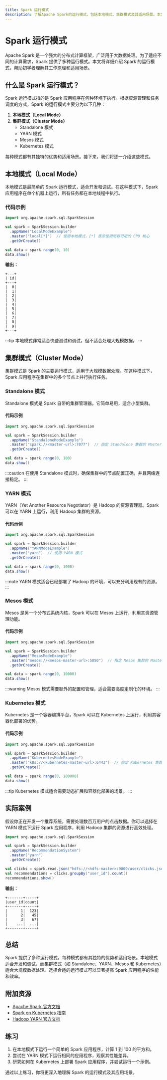 ```yaml
---
title: Spark 运行模式
description: 了解Apache Spark的运行模式，包括本地模式、集群模式及其适用场景。本文适合初学者，包含代码示例和实际案例。
---
```


# Spark 运行模式

Apache Spark 是一个强大的分布式计算框架，广泛用于大数据处理。为了适应不同的计算需求，Spark 提供了多种运行模式。本文将详细介绍 Spark 的运行模式，帮助初学者理解其工作原理和适用场景。

## 什么是 Spark 运行模式？

Spark 运行模式指的是 Spark 应用程序在何种环境下执行。根据资源管理和任务调度的方式，Spark 的运行模式主要分为以下几种：

1. **本地模式（Local Mode）**
2. **集群模式（Cluster Mode）**
   - Standalone 模式
   - YARN 模式
   - Mesos 模式
   - Kubernetes 模式

每种模式都有其独特的优势和适用场景。接下来，我们将逐一介绍这些模式。

## 本地模式（Local Mode）

本地模式是最简单的 Spark 运行模式，适合开发和调试。在这种模式下，Spark 应用程序在单个机器上运行，所有任务都在本地线程中执行。

### 代码示例

```scala
import org.apache.spark.sql.SparkSession

val spark = SparkSession.builder
  .appName("LocalModeExample")
  .master("local[*]")  // 使用本地模式，[*] 表示使用所有可用的 CPU 核心
  .getOrCreate()

val data = spark.range(0, 10)
data.show()
```

**输出：**
```
+---+
| id|
+---+
|  0|
|  1|
|  2|
|  3|
|  4|
|  5|
|  6|
|  7|
|  8|
|  9|
+---+
```

:::tip
本地模式非常适合快速测试和调试，但不适合处理大规模数据。
:::

## 集群模式（Cluster Mode）

集群模式是 Spark 的主要运行模式，适用于大规模数据处理。在这种模式下，Spark 应用程序在集群中的多个节点上并行执行任务。

### Standalone 模式

Standalone 模式是 Spark 自带的集群管理器。它简单易用，适合小型集群。

#### 代码示例

```scala
import org.apache.spark.sql.SparkSession

val spark = SparkSession.builder
  .appName("StandaloneModeExample")
  .master("spark://<master-url>:7077")  // 指定 Standalone 集群的 Master URL
  .getOrCreate()

val data = spark.range(0, 100)
data.show()
```

:::caution
在使用 Standalone 模式时，确保集群中的节点配置正确，并且网络连接稳定。
:::

### YARN 模式

YARN（Yet Another Resource Negotiator）是 Hadoop 的资源管理器。Spark 可以在 YARN 上运行，利用 Hadoop 集群的资源。

#### 代码示例

```scala
import org.apache.spark.sql.SparkSession

val spark = SparkSession.builder
  .appName("YARNModeExample")
  .master("yarn")  // 使用 YARN 模式
  .getOrCreate()

val data = spark.range(0, 1000)
data.show()
```

:::note
YARN 模式适合已经部署了 Hadoop 的环境，可以充分利用现有的资源。
:::

### Mesos 模式

Mesos 是另一个分布式系统内核，Spark 可以在 Mesos 上运行，利用其资源管理功能。

#### 代码示例

```scala
import org.apache.spark.sql.SparkSession

val spark = SparkSession.builder
  .appName("MesosModeExample")
  .master("mesos://<mesos-master-url>:5050")  // 指定 Mesos 集群的 Master URL
  .getOrCreate()

val data = spark.range(0, 10000)
data.show()
```

:::warning
Mesos 模式需要额外的配置和管理，适合需要高度定制化的环境。
:::

### Kubernetes 模式

Kubernetes 是一个容器编排平台，Spark 可以在 Kubernetes 上运行，利用其容器化部署的优势。

#### 代码示例

```scala
import org.apache.spark.sql.SparkSession

val spark = SparkSession.builder
  .appName("KubernetesModeExample")
  .master("k8s://<kubernetes-master-url>:6443")  // 指定 Kubernetes 集群的 Master URL
  .getOrCreate()

val data = spark.range(0, 100000)
data.show()
```

:::tip
Kubernetes 模式适合需要动态扩展和容器化部署的场景。
:::

## 实际案例

假设你正在开发一个推荐系统，需要处理数百万用户的点击数据。你可以选择在 YARN 模式下运行 Spark 应用程序，利用 Hadoop 集群的资源进行高效处理。

```scala
import org.apache.spark.sql.SparkSession

val spark = SparkSession.builder
  .appName("RecommendationSystem")
  .master("yarn")
  .getOrCreate()

val clicks = spark.read.json("hdfs://<hdfs-master>:9000/user/clicks.json")
val recommendations = clicks.groupBy("user_id").count()
recommendations.show()
```

**输出：**
```
+-------+-----+
|user_id|count|
+-------+-----+
|      1|  123|
|      2|   45|
|      3|   67|
|    ...|  ...|
+-------+-----+
```

## 总结

Spark 提供了多种运行模式，每种模式都有其独特的优势和适用场景。本地模式适合开发和调试，而集群模式（如 Standalone、YARN、Mesos 和 Kubernetes）适合大规模数据处理。选择合适的运行模式可以显著提高 Spark 应用程序的性能和效率。

## 附加资源

- [Apache Spark 官方文档](https://spark.apache.org/docs/latest/)
- [Spark on Kubernetes 指南](https://spark.apache.org/docs/latest/running-on-kubernetes.html)
- [Hadoop YARN 官方文档](https://hadoop.apache.org/docs/current/hadoop-yarn/hadoop-yarn-site/YARN.html)

## 练习

1. 在本地模式下运行一个简单的 Spark 应用程序，计算 1 到 100 的平方和。
2. 尝试在 YARN 模式下运行相同的应用程序，观察其性能差异。
3. 研究如何在 Kubernetes 上部署 Spark 应用程序，并尝试运行一个示例。

通过以上练习，你将更深入地理解 Spark 的运行模式及其应用场景。